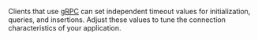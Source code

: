 

Clients that use [gRPC](/developers/weaviate/api/grpc) can set independent timeout values for initialization, queries, and insertions. Adjust these values to tune the connection characteristics of your application.

<Tabs groupId="languages">
    <TabItem value="py4" label="Python Client v4">
         <FilteredTextBlock
         text={PyClientCode}
         startMarker="# LocalWithTimeout"
         endMarker="# END LocalWithTimeout"
         language="py"
         />
    </TabItem>
</Tabs>
